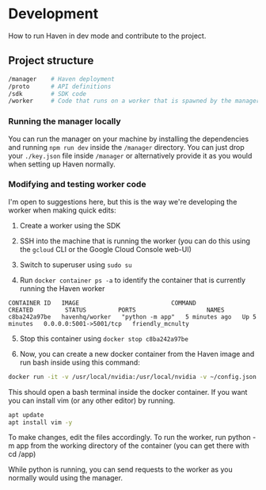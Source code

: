 # Development

How to run Haven in dev mode and contribute to the project.

## Project structure

```bash
/manager 	# Haven deployment
/proto 		# API definitions
/sdk		# SDK code
/worker		# Code that runs on a worker that is spawned by the manager
```

### Running the manager locally

You can run the manager on your machine by installing the dependencies and running `npm run dev` inside the `/manager` directory. You can just drop your `./key.json` file inside `/manager` or alternatively provide it as you would when setting up Haven normally.

### Modifying and testing worker code

I'm open to suggestions here, but this is the way we're developing the worker when making quick edits:

1. Create a worker using the SDK

2. SSH into the machine that is running the worker (you can do this using the `gcloud` CLI or the Google Cloud Console web-UI)

3. Switch to superuser using `sudo su`

4. Run `docker container ps -a` to identify the container that is currently running the Haven worker

```filename="example output"
CONTAINER ID   IMAGE                          COMMAND           CREATED         STATUS         PORTS                    NAMES
c8ba242a97be   havenhq/worker   "python -m app"   5 minutes ago   Up 5 minutes   0.0.0.0:5001->5001/tcp   friendly_mcnulty
```

5. Stop this container using `docker stop c8ba242a97be`

6. Now, you can create a new docker container from the Haven image and run bash inside using this command:

```bash copy
docker run -it -v /usr/local/nvidia:/usr/local/nvidia -v ~/config.json:/app/config.json --gpus all --shm-size=10.24gb -p 50051:50051 havenhq/worker /bin/bash
```

This should open a bash terminal inside the docker container. If you want you can install vim (or any other editor) by running.

```bash
apt update
apt install vim -y
```

To make changes, edit the files accordingly. To run the worker, run python -m app from the working directory of the container (you can get there with cd /app)

While python is running, you can send requests to the worker as you normally would using the manager.
